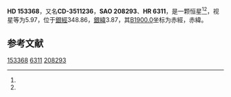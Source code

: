 {{Starbox begin
| name = HD 153368
}}
{{Starbox observe
| epoch = [[J2000.0|J2000.0]]
| constell = {{星座名待查}}<ref name=SIMBAD>{{cite web
 | url=http://simbad.u-strasbg.fr/simbad/sim-id?Ident=HR+6311
 | title=Pulsating variable Star
 | publisher=Centre de Données astronomiques de Strasbourg
 | work=SIMBAD
 | accessdate=2012-07-13
 | archive-date=2016-03-17
 | archive-url=https://web.archive.org/web/20160317102149/http://simbad.u-strasbg.fr/simbad/sim-id?Ident=HR+6311
 | dead-url=no
 }}</ref><ref name=DATA>{{cite web
 | url=http://vizier.u-strasbg.fr/viz-bin/VizieR-5?-out.add=.&-source=5050&-corr=PK=HR&-out.max=9999&HR=6311
 | title=VizieR Detailed Page
 | accessdate=2012-07-13
 | archive-date=2019-02-16
 | archive-url=https://web.archive.org/web/20190216085934/http://vizier.u-strasbg.fr/viz-bin/VizieR-5?-out.add=.&-source=5050&-corr=PK=HR&-out.max=9999&HR=6311
 | dead-url=no
 }}</ref>
| 星官 = 
| ra = {{RA|17|0|36.9}}<ref name=SIMBAD /><ref name=DATA />
| dec = {{DEC|-35|56|3}}<ref name=SIMBAD /><ref name=DATA />
| appmag_v = 5.97<ref name=SIMBAD /><ref name=DATA />
}}
{{Starbox character
| class = K2IIICNII<ref name=SIMBAD /><ref name=DATA />
| b-v = 1.16<ref name=SIMBAD /><ref name=DATA />
| u-b = <ref name=SIMBAD /><ref name=DATA />
| r-i = <ref name=SIMBAD /><ref name=DATA />
| variable = 
}}
{{Starbox astrometry
| radial_v = 
| prop_mo_ra = 17
| parallax = 
| p_error = 
}}
{{Starbox catalog
| names =CD-3511236，[[SAO星表|SAO]] 208293，[[HD星表|HD]] 153368，[[HR星表|HR]] 6311}}
{{Starbox reference |Simbad=HR+6311}}
{{Starbox end}}

'''HD 153368'''，又名'''CD-3511236'''，'''SAO 208293'''、'''HR 6311'''，是一颗恒星<ref name=SIMBAD /><ref name=DATA />，视星等为5.97，位于[[銀道座標系|銀經]]348.86，[[銀道座標系|銀緯]]3.87，其[[B1900.0|B1900.0]]坐标为赤經{{RA|16|53|56.6}}，赤緯{{DEC|-35|3.87|54}}。

== 参考文献 ==
{{reflist}}

{{star-stub}}

[[Category:HD和HDE天體|153368]]
[[Category:HR天體|6311]]
[[Category:SAO天體|208293]]